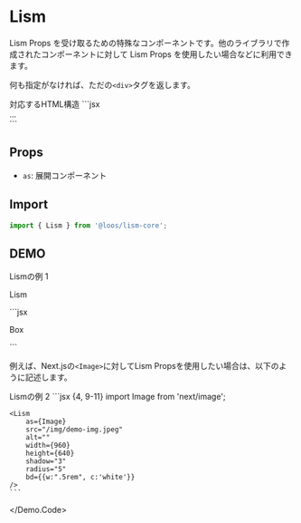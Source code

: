 
# Lism

Lism Props を受け取るための特殊なコンポーネントです。他のライブラリで作成されたコンポーネントに対して Lism Props を使用したい場合などに利用できます。

何も指定がなければ、ただの`<div>`タグを返します。

<Demo>
	<Demo.Title>対応するHTML構造</Demo.Title>
	<Demo.Code>
		```jsx
		<div>...</div>
		```
	</Demo.Code>
</Demo>

## Props
- `as`: 展開コンポーネント

## Import

```js
import { Lism } from '@loos/lism-core';
```

## DEMO

<Demo>
	<Demo.Title>Lismの例 1</Demo.Title>
	<Demo.Preview resize p={20}>
		<Lism p={30} bgc='pale' shadow='2' radius='3'>
			<p>Lism</p>
		</Lism>
	</Demo.Preview>
	<Demo.Code>
		```jsx
		<Lism p={30} bgc='pale' shadow='2' radius='3'>
			<p>Box</p>
		</Lism>
		```
	</Demo.Code>
</Demo>

例えば、Next.jsの`<Image>`に対してLism Propsを使用したい場合は、以下のように記述します。

<Demo>
	<Demo.Title>Lismの例 2</Demo.Title>
	<Demo.Preview resize p={40}>
		<Lism as={Image} src="/img/demo-img.jpeg" alt="" width={960} height={640} shadow="3" radius="5" bd={{w:".5rem", c:'white'}}/>
	</Demo.Preview>
<Demo.Code>
	```jsx {4, 9-11}
	import Image from 'next/image';

	<Lism
		as={Image}
		src="/img/demo-img.jpeg"
		alt=""
		width={960}
		height={640}
		shadow="3"
		radius="5"
		bd={{w:".5rem", c:'white'}}
	/>
	```
</Demo.Code>
</Demo>

